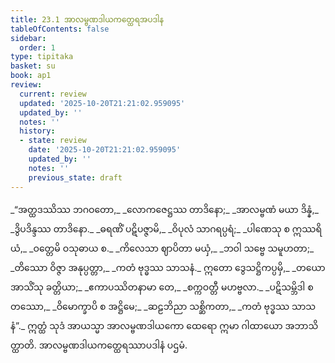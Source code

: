 ```yaml
---
title: 23.1 အာလမ္ဗဏဒါယကတ္ထေရအပဒါန
tableOfContents: false
sidebar:
  order: 1
type: tipitaka
basket: su
book: ap1
review:
  current: review
  updated: '2025-10-20T21:21:02.959095'
  updated_by: ''
  notes: ''
  history:
  - state: review
    date: '2025-10-20T21:21:02.959095'
    updated_by: ''
    notes: ''
    previous_state: draft
---
```



<DynamicBreadcrumb />


<ReviewStatus review={frontmatter.review} showDetails={true} />

<HypothesisAnnotation frontmatter={frontmatter} />

<Division number="1" book="ap1" e="ch" v="20" p="239">

<Paragraph number="2899" type="verses" book="ap1">
_“အတ္ထဒဿိဿ ဘဂဝတော,_  
_လောကဇေဋ္ဌဿ တာဒိနော;_  
_အာလမ္ဗဏံ မယာ ဒိန္နံ,_  
_ဒွိပဒိန္ဒဿ တာဒိနော._  

</Paragraph>

</Division>
<Division number="2" book="ap1" e="ch" v="20" p="239">

<Paragraph number="2900" type="verses" book="ap1">
_ဓရဏိံ ပဋိပဇ္ဇာမိ,_  
_ဝိပုလံ သာဂရပ္ပရံ;_  
_ပါဏေသု စ ဣဿရိယံ,_  
_ဝတ္တေမိ ဝသုဓာယ စ._  

</Paragraph>

</Division>
<Division number="3" book="ap1" e="ch" v="20" p="239">

<Paragraph number="2901" type="verses" book="ap1">
_ကိလေသာ ဈာပိတာ မယှံ,_  
_ဘဝါ သဗ္ဗေ သမူဟတာ;_  
_တိဿော ဝိဇ္ဇာ အနုပ္ပတ္တာ,_  
_ကတံ ဗုဒ္ဓဿ သာသနံ._  

</Paragraph>

</Division>
<Division number="4" book="ap1" e="ch" v="20" p="239">

<Paragraph number="2902" type="verses" book="ap1">
ဣတော ဒွေသဋ္ဌိကပ္ပမှိ,_  
_တယော အာသိံသု ခတ္တိယာ;_  
_ဧကာပဿိတနာမာ တေ,_  
_စက္ကဝတ္တီ မဟဗ္ဗလာ._  

</Paragraph>

</Division>
<Division number="5" book="ap1" e="ch" v="20" p="239">

<Paragraph number="2903" type="verses" book="ap1">
_ပဋိသမ္ဘိဒါ စတဿော,_  
_ဝိမောက္ခာပိ စ အဋ္ဌိမေ;_  
_ဆဠဘိညာ သစ္ဆိကတာ,_  
_ကတံ ဗုဒ္ဓဿ သာသနံ”._  

</Paragraph>

<Paragraph number="2904" book="ap1">
ဣတ္ထံ သုဒံ အာယသ္မာ အာလမ္ဗဏဒါယကော ထေရော ဣမာ ဂါထာယော အဘာသိတ္ထာတိ.

</Paragraph>
</Division>

<Paragraph number="2905" type="center" book="ap1">
အာလမ္ဗဏဒါယကတ္ထေရဿာပဒါနံ ပဌမံ.
</Paragraph>
